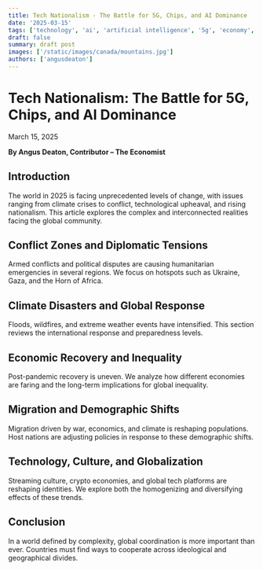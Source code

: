 ```yaml
---
title: Tech Nationalism - The Battle for 5G, Chips, and AI Dominance
date: '2025-03-15'
tags: ['technology', 'ai', 'artificial intelligence', '5g', 'economy', 'business']
draft: false
summary: draft post
images: ['/static/images/canada/mountains.jpg']
authors: ['angusdeaton']
---
```


# Tech Nationalism: The Battle for 5G, Chips, and AI Dominance

March 15, 2025

**By Angus Deaton, Contributor – The Economist**

## Introduction

The world in 2025 is facing unprecedented levels of change, with issues ranging from climate crises to conflict, technological upheaval, and rising nationalism. This article explores the complex and interconnected realities facing the global community.

## Conflict Zones and Diplomatic Tensions

Armed conflicts and political disputes are causing humanitarian emergencies in several regions. We focus on hotspots such as Ukraine, Gaza, and the Horn of Africa.

## Climate Disasters and Global Response

Floods, wildfires, and extreme weather events have intensified. This section reviews the international response and preparedness levels.

## Economic Recovery and Inequality

Post-pandemic recovery is uneven. We analyze how different economies are faring and the long-term implications for global inequality.

## Migration and Demographic Shifts

Migration driven by war, economics, and climate is reshaping populations. Host nations are adjusting policies in response to these demographic shifts.

## Technology, Culture, and Globalization

Streaming culture, crypto economies, and global tech platforms are reshaping identities. We explore both the homogenizing and diversifying effects of these trends.

## Conclusion

In a world defined by complexity, global coordination is more important than ever. Countries must find ways to cooperate across ideological and geographical divides.
